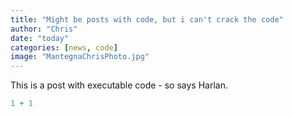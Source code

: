 ```yaml
---
title: "Might be posts with code, but i can't crack the code"
author: "Chris"
date: "today"
categories: [news, code]
image: "MantegnaChrisPhoto.jpg"
---
```


This is a post with executable code - so says Harlan.

```r
1 + 1
```
